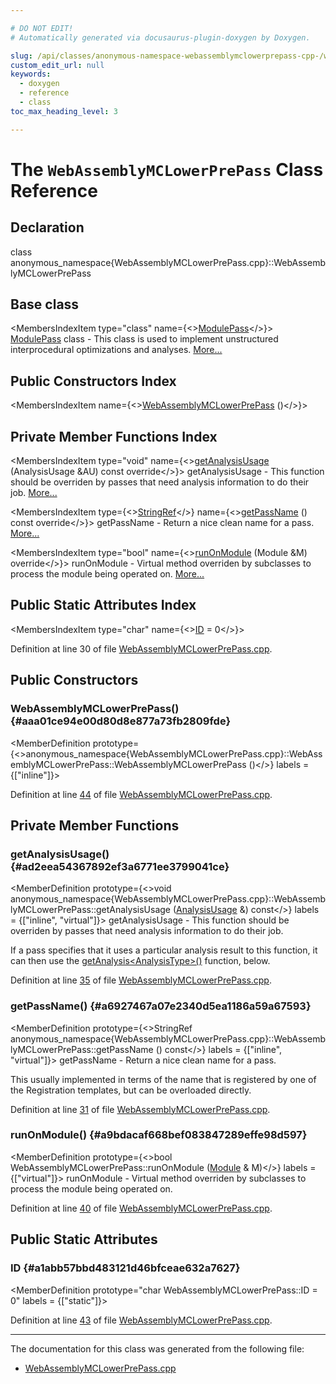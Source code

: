 ```yaml
---

# DO NOT EDIT!
# Automatically generated via docusaurus-plugin-doxygen by Doxygen.

slug: /api/classes/anonymous-namespace-webassemblymclowerprepass-cpp-/webassemblymclowerprepass
custom_edit_url: null
keywords:
  - doxygen
  - reference
  - class
toc_max_heading_level: 3

---
```





# The `WebAssemblyMCLowerPrePass` Class Reference

<DoxygenPage pluginConfig={pluginConfig}>



## Declaration

<CodeBlock>class anonymous_namespace{WebAssemblyMCLowerPrePass.cpp}::WebAssemblyMCLowerPrePass</CodeBlock>

## Base class

<MembersIndex>

<MembersIndexItem
  type="class"
  name={<><a href="/docs/api/classes/llvm/modulepass">ModulePass</a></>}>
<a href="/docs/api/classes/llvm/modulepass">ModulePass</a> class - This class is used to implement unstructured interprocedural optimizations and analyses. <a href="/docs/api/classes/llvm/modulepass/#details">More...</a>
</MembersIndexItem>

</MembersIndex>

## Public Constructors Index

<MembersIndex>

<MembersIndexItem
  name={<><a href="#aaa01ce94e00d80d8e877a73fb2809fde">WebAssemblyMCLowerPrePass</a> ()</>}>
</MembersIndexItem>

</MembersIndex>

## Private Member Functions Index

<MembersIndex>

<MembersIndexItem
  type="void"
  name={<><a href="#ad2eea54367892ef3a6771ee3799041ce">getAnalysisUsage</a> (AnalysisUsage &amp;AU) const override</>}>
getAnalysisUsage - This function should be overriden by passes that need analysis information to do their job. <a href="#ad2eea54367892ef3a6771ee3799041ce">More...</a>
</MembersIndexItem>

<MembersIndexItem
  type={<><a href="/docs/api/classes/llvm/stringref">StringRef</a></>}
  name={<><a href="#a6927467a07e2340d5ea1186a59a67593">getPassName</a> () const override</>}>
getPassName - Return a nice clean name for a pass. <a href="#a6927467a07e2340d5ea1186a59a67593">More...</a>
</MembersIndexItem>

<MembersIndexItem
  type="bool"
  name={<><a href="#a9bdacaf668bef083847289effe98d597">runOnModule</a> (Module &amp;M) override</>}>
runOnModule - Virtual method overriden by subclasses to process the module being operated on. <a href="#a9bdacaf668bef083847289effe98d597">More...</a>
</MembersIndexItem>

</MembersIndex>

## Public Static Attributes Index

<MembersIndex>

<MembersIndexItem
  type="char"
  name={<><a href="#a1abb57bbd483121d46bfceae632a7627">ID</a> = 0</>}>
</MembersIndexItem>

</MembersIndex>


Definition at line 30 of file <a href="/docs/api/files/lib/lib/target/lib/target/webassembly/webassemblymclowerprepass-cpp">WebAssemblyMCLowerPrePass.cpp</a>.

<SectionDefinition>

## Public Constructors

### WebAssemblyMCLowerPrePass() {#aaa01ce94e00d80d8e877a73fb2809fde}

<MemberDefinition
  prototype={<>anonymous&#95;namespace&#123;WebAssemblyMCLowerPrePass.cpp&#125;::WebAssemblyMCLowerPrePass::WebAssemblyMCLowerPrePass ()</>}
  labels = {["inline"]}>

Definition at line <a href="/docs/api/files/lib/lib/target/lib/target/webassembly/webassemblymclowerprepass-cpp/#l00044">44</a> of file <a href="/docs/api/files/lib/lib/target/lib/target/webassembly/webassemblymclowerprepass-cpp">WebAssemblyMCLowerPrePass.cpp</a>.
</MemberDefinition>

</SectionDefinition>

<SectionDefinition>

## Private Member Functions

### getAnalysisUsage() {#ad2eea54367892ef3a6771ee3799041ce}

<MemberDefinition
  prototype={<>void anonymous&#95;namespace&#123;WebAssemblyMCLowerPrePass.cpp&#125;::WebAssemblyMCLowerPrePass::getAnalysisUsage (<a href="/docs/api/classes/llvm/analysisusage">AnalysisUsage</a> &amp;) const</>}
  labels = {["inline", "virtual"]}>
getAnalysisUsage - This function should be overriden by passes that need analysis information to do their job.

If a pass specifies that it uses a particular analysis result to this function, it can then use the <a href="/docs/api/classes/llvm/pass/#a4863e5e463fb79955269fbf7fbf52b80">getAnalysis&lt;AnalysisType&gt;()</a> function, below.

Definition at line <a href="/docs/api/files/lib/lib/target/lib/target/webassembly/webassemblymclowerprepass-cpp/#l00035">35</a> of file <a href="/docs/api/files/lib/lib/target/lib/target/webassembly/webassemblymclowerprepass-cpp">WebAssemblyMCLowerPrePass.cpp</a>.
</MemberDefinition>

### getPassName() {#a6927467a07e2340d5ea1186a59a67593}

<MemberDefinition
  prototype={<>StringRef anonymous&#95;namespace&#123;WebAssemblyMCLowerPrePass.cpp&#125;::WebAssemblyMCLowerPrePass::getPassName () const</>}
  labels = {["inline", "virtual"]}>
getPassName - Return a nice clean name for a pass.

This usually implemented in terms of the name that is registered by one of the Registration templates, but can be overloaded directly.

Definition at line <a href="/docs/api/files/lib/lib/target/lib/target/webassembly/webassemblymclowerprepass-cpp/#l00031">31</a> of file <a href="/docs/api/files/lib/lib/target/lib/target/webassembly/webassemblymclowerprepass-cpp">WebAssemblyMCLowerPrePass.cpp</a>.
</MemberDefinition>

### runOnModule() {#a9bdacaf668bef083847289effe98d597}

<MemberDefinition
  prototype={<>bool WebAssemblyMCLowerPrePass::runOnModule (<a href="/docs/api/classes/llvm/module">Module</a> &amp; M)</>}
  labels = {["virtual"]}>
runOnModule - Virtual method overriden by subclasses to process the module being operated on.

Definition at line <a href="/docs/api/files/lib/lib/target/lib/target/webassembly/webassemblymclowerprepass-cpp/#l00040">40</a> of file <a href="/docs/api/files/lib/lib/target/lib/target/webassembly/webassemblymclowerprepass-cpp">WebAssemblyMCLowerPrePass.cpp</a>.
</MemberDefinition>

</SectionDefinition>

<SectionDefinition>

## Public Static Attributes

### ID {#a1abb57bbd483121d46bfceae632a7627}

<MemberDefinition
  prototype="char WebAssemblyMCLowerPrePass::ID = 0"
  labels = {["static"]}>

Definition at line <a href="/docs/api/files/lib/lib/target/lib/target/webassembly/webassemblymclowerprepass-cpp/#l00043">43</a> of file <a href="/docs/api/files/lib/lib/target/lib/target/webassembly/webassemblymclowerprepass-cpp">WebAssemblyMCLowerPrePass.cpp</a>.
</MemberDefinition>

</SectionDefinition>

<hr/>

The documentation for this class was generated from the following file:

<ul>
<li><a href="/docs/api/files/lib/lib/target/lib/target/webassembly/webassemblymclowerprepass-cpp">WebAssemblyMCLowerPrePass.cpp</a></li>
</ul>

</DoxygenPage>
